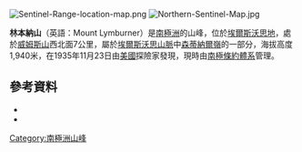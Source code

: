 [[Image:Sentinel-Range-location-map.png|thumb]]
[[Image:Northern-Sentinel-Map.jpg|thumb]]

{{Coord|77|26|S|86|30|W|source:GNIS|display=title}}

'''林本納山'''（英語：Mount Lymburner）是[[南極洲|南極洲]]的山峰，位於[[埃爾斯沃思地|埃爾斯沃思地]]，處於[[威姆斯山|威姆斯山]]西北面7公里，屬於[[埃爾斯沃思山脈|埃爾斯沃思山脈]]中[[森蒂納爾嶺|森蒂納爾嶺]]的一部分，海拔高度1,940米，在1935年11月23日由[[美國|美國]]探險家發現，現時由[[南極條約體系|南極條約體系]]管理。

==參考資料==
*{{cite gnis | type = antarid | id = 9166| name = Mount Lymburner | accessdate = 2013-07-12}}
*{{usgs-gazetteer|id=9166}}

{{DEFAULTSORT:Mount Lymburner}}
[[Category:南極洲山峰|Category:南極洲山峰]]


{{EllsworthLand-geo-stub}}